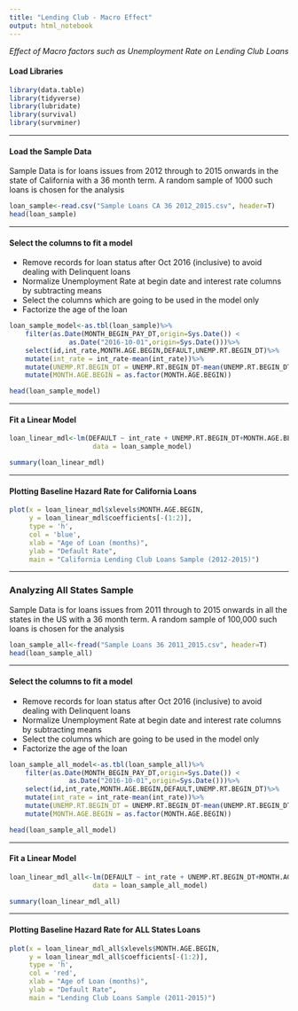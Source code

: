 ```yaml
---
title: "Lending Club - Macro Effect"
output: html_notebook
---
```

 _Effect of Macro factors such as Unemployment Rate on Lending Club Loans_

#### Load Libraries
```r
library(data.table)
library(tidyverse)
library(lubridate)
library(survival)
library(survminer)
```

---

#### Load the Sample Data
Sample Data is for loans issues from 2012 through to 2015 onwards in the state of California with a 36 month term. A random sample of 1000 such loans is chosen for the analysis
```r
loan_sample<-read.csv("Sample Loans CA 36 2012_2015.csv", header=T)
head(loan_sample)
```

---

#### Select the columns to fit a model

- Remove records for loan status after Oct 2016 (inclusive) to avoid dealing with Delinquent loans
- Normalize Unemployment Rate at begin date and interest rate columns by subtracting means
- Select the columns which are going to be used in the model only
- Factorize the age of the loan

```r
loan_sample_model<-as.tbl(loan_sample)%>%
    filter(as.Date(MONTH_BEGIN_PAY_DT,origin=Sys.Date()) < 
               as.Date("2016-10-01",origin=Sys.Date()))%>%
    select(id,int_rate,MONTH.AGE.BEGIN,DEFAULT,UNEMP.RT.BEGIN_DT)%>%
    mutate(int_rate = int_rate-mean(int_rate))%>%
    mutate(UNEMP.RT.BEGIN_DT = UNEMP.RT.BEGIN_DT-mean(UNEMP.RT.BEGIN_DT))%>%
    mutate(MONTH.AGE.BEGIN = as.factor(MONTH.AGE.BEGIN))

head(loan_sample_model)
```

---

#### Fit a Linear Model
```r
loan_linear_mdl<-lm(DEFAULT ~ int_rate + UNEMP.RT.BEGIN_DT+MONTH.AGE.BEGIN - 1,
                     data = loan_sample_model)

summary(loan_linear_mdl)

```

---

#### Plotting Baseline Hazard Rate for California Loans
```r
plot(x = loan_linear_mdl$xlevels$MONTH.AGE.BEGIN,
     y = loan_linear_mdl$coefficients[-(1:2)],
     type = 'h',
     col = 'blue',
     xlab = "Age of Loan (months)",
     ylab = "Default Rate",
     main = "California Lending Club Loans Sample (2012-2015)")
```

---

### Analyzing All States Sample
Sample Data is for loans issues from 2011 through to 2015 onwards in all the states in the US with a 36 month term. A random sample of 100,000 such loans is chosen for the analysis
```r
loan_sample_all<-fread("Sample Loans 36 2011_2015.csv", header=T)
head(loan_sample_all)
```

---

#### Select the columns to fit a model

- Remove records for loan status after Oct 2016 (inclusive) to avoid dealing with Delinquent loans
- Normalize Unemployment Rate at begin date and interest rate columns by subtracting means
- Select the columns which are going to be used in the model only
- Factorize the age of the loan

```r
loan_sample_all_model<-as.tbl(loan_sample_all)%>%
    filter(as.Date(MONTH_BEGIN_PAY_DT,origin=Sys.Date()) < 
               as.Date("2016-10-01",origin=Sys.Date()))%>%
    select(id,int_rate,MONTH.AGE.BEGIN,DEFAULT,UNEMP.RT.BEGIN_DT)%>%
    mutate(int_rate = int_rate-mean(int_rate))%>%
    mutate(UNEMP.RT.BEGIN_DT = UNEMP.RT.BEGIN_DT-mean(UNEMP.RT.BEGIN_DT))%>%
    mutate(MONTH.AGE.BEGIN = as.factor(MONTH.AGE.BEGIN))

head(loan_sample_all_model)
```

---

#### Fit a Linear Model
```r
loan_linear_mdl_all<-lm(DEFAULT ~ int_rate + UNEMP.RT.BEGIN_DT+MONTH.AGE.BEGIN - 1,
                     data = loan_sample_all_model)

summary(loan_linear_mdl_all)

```


---

#### Plotting Baseline Hazard Rate for ALL States Loans
```r
plot(x = loan_linear_mdl_all$xlevels$MONTH.AGE.BEGIN,
     y = loan_linear_mdl_all$coefficients[-(1:2)],
     type = 'h',
     col = 'red',
     xlab = "Age of Loan (months)",
     ylab = "Default Rate",
     main = "Lending Club Loans Sample (2011-2015)")
```